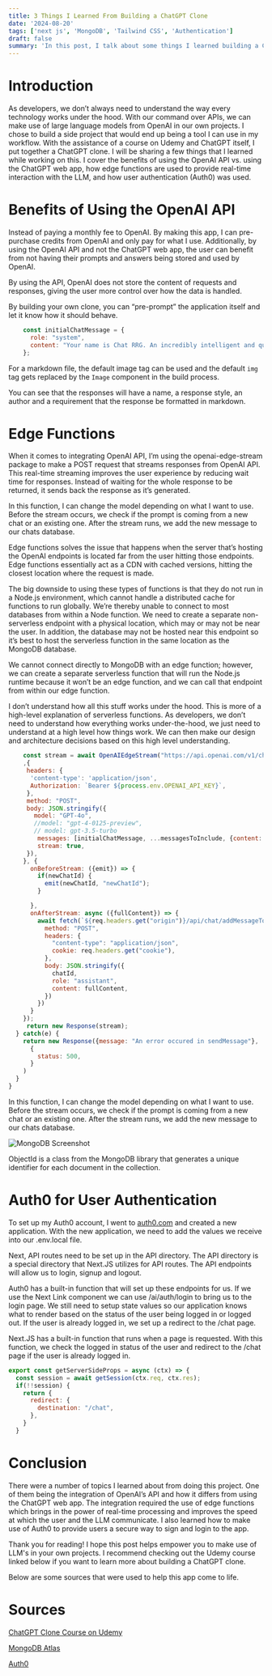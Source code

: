 ```yaml
---
title: 3 Things I Learned From Building a ChatGPT Clone
date: '2024-08-20'
tags: ['next js', 'MongoDB', 'Tailwind CSS', 'Authentication']
draft: false
summary: 'In this post, I talk about some things I learned building a ChatGPT clone.'
---
```


# Introduction

As developers, we don’t always need to understand the way every technology works under the hood. With our command over APIs, we can make use of large language models from OpenAI in our own projects. I chose to build a side project that would end up being a tool I can use in my workflow. With the assistance of a course on Udemy and ChatGPT itself, I put together a ChatGPT clone. I will be sharing a few things that I learned while working on this. I cover the benefits of using the OpenAI API vs. using the ChatGPT web app, how edge functions are used to provide real-time interaction with the LLM, and how user authentication (Auth0) was used.

# Benefits of Using the OpenAI API

Instead of paying a monthly fee to OpenAI. By making this app, I can pre-purchase credits from OpenAI and only pay for what I use. Additionally, by using the OpenAI API and not the ChatGPT web app, the user can benefit from not having their prompts and answers being stored and used by OpenAI.

By using the API, OpenAI does not store the content of requests and responses, giving the user more control over how the data is handled.

By building your own clone, you can “pre-prompt” the application itself and let it know how it should behave.

```js
    const initialChatMessage = {
      role: "system",
      content: "Your name is Chat RRG. An incredibly intelligent and quick-thinking AI, that always replies with an enthusiastic and positive energy. You were created by Ryan Griego. Your response must be formatted as markdown."
    };
```

For a markdown file, the default image tag can be used and the default `img` tag gets replaced by the `Image` component in the build process.

You can see that the responses will have a name, a response style, an author and a requirement that the response be formatted in markdown.

# Edge Functions

When it comes to integrating OpenAI API, I’m using the openai-edge-stream package to make a POST request that streams responses from OpenAI API. This real-time streaming improves the user experience by reducing wait time for responses. Instead of waiting for the whole response to be returned, it sends back the response as it’s generated.

In this function, I can change the model depending on what I want to use. Before the stream occurs, we check if the prompt is coming from a new chat or an existing one. After the stream runs, we add the new message to our chats database.

Edge functions solves the issue that happens when the server that’s hosting the OpenAI endpoints is located far from the user hitting those endpoints. Edge functions essentially act as a CDN with cached versions, hitting the closest location where the request is made.

The big downside to using these types of functions is that they do not run in a Node.js environment, which cannot handle a distributed cache for functions to run globally. We’re thereby unable to connect to most databases from within a Node function. We need to create a separate non-serverless endpoint with a physical location, which may or may not be near the user. In addition, the database may not be hosted near this endpoint so it’s best to host the serverless function in the same location as the MongoDB database.

We cannot connect directly to MongoDB with an edge function; however, we can create a separate serverless function that will run the Node.js runtime because it won’t be an edge function, and we can call that endpoint from within our edge function.

I don’t understand how all this stuff works under the hood. This is more of a high-level explanation of serverless functions. As developers, we don’t need to understand how everything works under-the-hood, we just need to understand at a high level how things work. We can then make our design and architecture decisions based on this high level understanding.


```js
    const stream = await OpenAIEdgeStream("https://api.openai.com/v1/chat/completions"
    ,{
     headers: {
      'content-type': 'application/json',
      Authorization: `Bearer ${process.env.OPENAI_API_KEY}`,
     },
     method: "POST",
     body: JSON.stringify({
       model: "GPT-4o",
       //model: "gpt-4-0125-preview",
       // model: gpt-3.5-turbo
        messages: [initialChatMessage, ...messagesToInclude, {content: message, role: "user"}],
        stream: true,
     }),
    }, {
      onBeforeStream: ({emit}) => {
        if(newChatId) {
          emit(newChatId, "newChatId");
        }

      },
      onAfterStream: async ({fullContent}) => {
        await fetch(`${req.headers.get("origin")}/api/chat/addMessageToChat`, {
          method: "POST",
          headers: {
            "content-type": "application/json",
            cookie: req.headers.get("cookie"),
          },
          body: JSON.stringify({
            chatId,
            role: "assistant",
            content: fullContent,
          })
        })
      }
    });
     return new Response(stream);
  } catch(e) {
    return new Response({message: "An error occured in sendMessage"},
      {
        status: 500,
      }
    )
  }
}
```

In this function, I can change the model depending on what I want to use. Before the stream occurs, we check if the prompt is coming from a new chat or an existing one. After the stream runs, we add the new message to our chats database.


![MongoDB Screenshot](https://res.cloudinary.com/dm7y3yvjp/image/upload/v1724797786/mongo-db-screenshot_pbgfgj.png)

ObjectId is a class from the MongoDB library that generates a unique identifier for each document in the collection.

# Auth0 for User Authentication

To set up my Auth0 account, I went to [auth0.com](https://auth0.com/) and created a new application. With the new application, we need to add the values we receive into our .env.local file.

Next, API routes need to be set up in the API directory. The API directory is a special directory that Next.JS utilizes for API routes. The API endpoints will allow us to login, signup and logout.

Auth0 has a built-in function that will set up these endpoints for us. If we use the Next Link component we can use /ai/auth/login to bring us to the login page. We still need to setup state values so our application knows what to render based on the status of the user being logged in or logged out. If the user is already logged in, we set up a redirect to the /chat page.

Next.JS has a built-in function that runs when a page is requested. With this function, we check the logged in status of the user and redirect to the /chat page if the user is already logged in.

```js
export const getServerSideProps = async (ctx) => {
  const session = await getSession(ctx.req, ctx.res);
  if(!!session) {
    return {
      redirect: {
        destination: "/chat",
      },
    }
  }
```

# Conclusion

There were a number of topics I learned about from doing this project. One of them being the integration of OpenAI’s API and how it differs from using the ChatGPT web app. The integration required the use of edge functions which brings in the power of real-time processing and improves the speed at which the user and the LLM communicate. I also learned how to make use of Auth0 to provide users a secure way to sign and login to the app.

Thank you for reading! I hope this post helps empower you to make use of LLM's in your own projects. I recommend checking out the Udemy course linked below if you want to learn more about building a ChatGPT clone.

Below are some sources that were used to help this app come to life.

# Sources

[ChatGPT Clone Course on Udemy](https://www.udemy.com/course/nextjs-chatgpt/)

[MongoDB Atlas](https://www.mongodb.com/products/platform/atlas-database)

[Auth0](https://auth0.com/)
